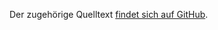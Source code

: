 <noinclude>{{info|Dies ist eine Vorlagen-Sammlung zur Gestaltung der Kampagnen Seiten "Lerne Wikipedia" 2019. 
Bitte nur in Absprache mit [[User:Interaktionsdesign]] anpassen!}}</noinclude>

Der zugehörige Quelltext [https://github.com/wmde/LerneWikipedia findet sich auf GitHub].
